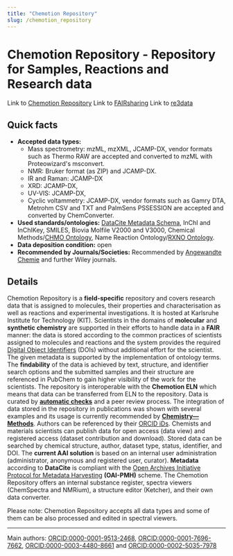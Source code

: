 ```yaml
---
title: "Chemotion Repository"
slug: /chemotion_repository
---
```


# Chemotion Repository - Repository for Samples, Reactions and Research data

Link to [Chemotion Repository](https://www.chemotion-repository.net/)
Link to [FAIRsharing](https://doi.org/10.25504/FAIRsharing.iagXcR)
Link to [re3data](http://doi.org/10.17616/R34P5T)


## Quick facts

-   **Accepted data types:** 
    -   Mass spectrometry: mzML, mzXML, JCAMP-DX, vendor formats such as Thermo RAW are accepted and converted to mzML with Proteowizard's msconvert.
    -   NMR: Bruker format (as ZIP) and JCAMP-DX. 
    -   IR and Raman: JCAMP-DX
    -   XRD: JCAMP-DX, 
    -   UV-VIS: JCAMP-DX, 
    -   Cyclic voltammetry: JCAMP-DX, vendor formats such as Gamry DTA, Metrohm CSV and TXT and PalmSens PSSESSION are accepted and converted by ChemConverter.
-   **Used standards/ontologies:** [DataCite Metadata Schema](https://schema.datacite.org/), InChI and InChIKey, SMILES, Biovia Molfile V2000 and V3000, Chemical Methods/[CHMO Ontology](http://www.ontobee.org/ontology/CHMO), Name Reaction Ontology/[RXNO Ontology](http://www.ontobee.org/ontology/RXNO).
-   **Data deposition condition:** open
-   **Recommended by Journals/Societies:** Recommended by [Angewandte Chemie](https://onlinelibrary.wiley.com/page/journal/15213773/homepage/notice-to-authors#sectFDataDeposition) and further Wiley journals.

## Details
 
Chemotion Repository is a **field-specific** repository and covers research data that is assigned to molecules, their properties and characterisation as well as reactions and experimental investigations. It is hosted at Karlsruhe Institute for Technology (KIT). Scientists in the domains of **molecular** and **synthetic chemistry** are supported in their efforts to handle data in a **FAIR** manner: the data is stored according to the common practices of scientists assigned to molecules and reactions and the system provides the required <a href="https://www.doi.org/">Digital Object Identifiers</a> (DOIs) without additional effort for the scientist. The given metadata is supported by the implementation of ontology terms. The **findability** of the data is achieved by text, structure, and identifier search options and the submitted samples and their structure are referenced in PubChem to gain higher visibility of the work for the scientists. The repository is interoperable with the **Chemotion ELN** which means that data can be transferred from ELN to the repository. Data is curated by <a href="https://www.chemotion-repository.net/home/howto/c40fdb44-8854-46bf-88b3-cc9d6adc3543">**automatic checks**</a> and a peer review process. The integration of data stored in the repository in publications was shown with several examples and its usage is currently recommended by <a href="https://chemistry-europe.onlinelibrary.wiley.com/journal/26289725">**Chemistry—Methods**</a>. Authors can be referenced by their <a href="https://orcid.org/">ORCID iDs</a>. Chemists and materials scientists can publish data for open access (data view) and registered access (dataset contribution and download). Stored data can be searched by chemical structure, author, dataset type, status, identifier, and DOI. The **current AAI solution** is based on an internal user administration (administrator, anonymous and registered user, curator). **Metadata** according to **DataCite** is compliant with the <a href="http://www.openarchives.org/pmh/">Open Archives Initiative Protocol for Metadata Harvesting</a> **(OAI-PMH)** scheme. The Chemotion Repository offers an internal substance register, spectra viewers (ChemSpectra and NMRium), a structure editor (Ketcher), and their own data converter.

Please note: Chemotion Repository accepts all data types and some of them can be also processed and edited in spectral viewers.

---

Main authors: [ORCID:0000-0001-9513-2468](https://orcid.org/0000-0001-9513-2468), [ORCID:0000-0001-7696-7662](https://orcid.org/0000-0001-7696-7662), [ORCID:0000-0003-4480-8661](https://orcid.org/0000-0003-4480-8661) and [ORCID:0000-0002-5035-7978](https://orcid.org/0000-0002-5035-7978)
